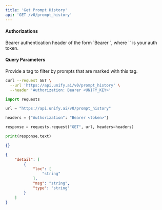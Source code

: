 ```yaml
---
title: 'Get Prompt History'
api: 'GET /v0/prompt_history'
---
```



#### Authorizations

<ParamField header="Authorization" type="string" required="true">
  Bearer authentication header of the form `Bearer <token>`, where `<token>` is your auth token.
</ParamField>

#### Query Parameters

<ParamField query="tag" type="string | null" >
Provide a tag to filter by prompts that are marked with this tag.
</ParamField>

<RequestExample>

```bash cURL
curl --request GET \
  --url 'https://api.unify.ai/v0/prompt_history' \
  --header 'Authorization: Bearer <UNIFY_KEY>'
```

```python Python
import requests

url = "https://api.unify.ai/v0/prompt_history"

headers = {"Authorization": "Bearer <token>"}

response = requests.request("GET", url, headers=headers)

print(response.text)
```

</RequestExample>
<ResponseExample>

```json 200
{}
```

```json 422
{
    "detail": [
        {
            "loc": [
                "string"
            ],
            "msg": "string",
            "type": "string"
        }
    ]
}
```

</ResponseExample>
